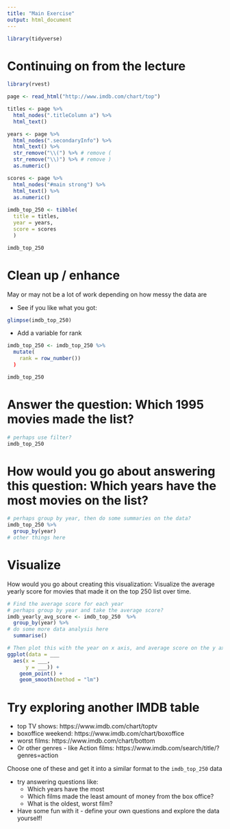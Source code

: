 ```yaml
---
title: "Main Exercise"
output: html_document
---
```


```r
library(tidyverse)
```


# Continuing on from the lecture

```r
library(rvest)

page <- read_html("http://www.imdb.com/chart/top")

titles <- page %>%
  html_nodes(".titleColumn a") %>%
  html_text()

years <- page %>%
  html_nodes(".secondaryInfo") %>%
  html_text() %>%
  str_remove("\\(") %>% # remove (
  str_remove("\\)") %>% # remove )
  as.numeric()

scores <- page %>%
  html_nodes("#main strong") %>%
  html_text() %>%
  as.numeric()
  
imdb_top_250 <- tibble(
  title = titles, 
  year = years, 
  score = scores
  )

imdb_top_250
```


# Clean up / enhance

May or may not be a lot of work depending on how messy the data are

- See if you like what you got:

```r
glimpse(imdb_top_250)
```


- Add a variable for rank

```r
imdb_top_250 <- imdb_top_250 %>%
  mutate(
    rank = row_number())
  )

imdb_top_250
```


# Answer the question: Which 1995 movies made the list?

```r
# perhaps use filter?
imdb_top_250 
```


# How would you go about answering this question: Which years have the most movies on the list?

```r
# perhaps group by year, then do some summaries on the data?
imdb_top_250 %>% 
  group_by(year) 
# other things here
```

# Visualize

How would you go about creating this visualization: Visualize the average yearly score for movies that made it on the top 250 list over time.

```r
# Find the average score for each year
# perhaps group by year and take the average score?
imdb_yearly_avg_score <- imdb_top_250  %>%
  group_by(year) %>%
# do some more data analysis here 
  summarise()

# Then plot this with the year on x axis, and average score on the y axis
ggplot(data = ___
  aes(x = ___,
      y = ___)) +
    geom_point() +
    geom_smooth(method = "lm")
```


# Try exploring another IMDB table

- top TV shows: https://www.imdb.com/chart/toptv
- boxoffice weekend: https://www.imdb.com/chart/boxoffice
- worst films: https://www.imdb.com/chart/bottom
- Or other genres - like Action films: https://www.imdb.com/search/title/?genres=action

Choose one of these and get it into a similar format to the `imdb_top_250` data

- try answering questions like:
  - Which years have the most 
  - Which films made the least amount of money from the box office?
  - What is the oldest, worst film?
- Have some fun with it - define your own questions and explore the data yourself!
  

```r

```
